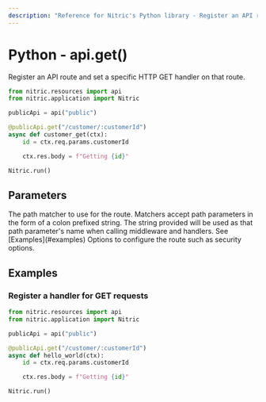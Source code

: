 ```yaml
---
description: "Reference for Nitric's Python library - Register an API route and set a specific HTTP GET handler on that route."
---
```


# Python - api.get()

Register an API route and set a specific HTTP GET handler on that route.

```python
from nitric.resources import api
from nitric.application import Nitric

publicApi = api("public")

@publicApi.get("/customer/:customerId")
async def customer_get(ctx):
    id = ctx.req.params.customerId

    ctx.res.body = f"Getting {id}"

Nitric.run()
```

## Parameters

<Properties>
  <Property name="match" required type="string">
    The path matcher to use for the route. Matchers accept path parameters in
    the form of a colon prefixed string. The string provided will be used as
    that path parameter's name when calling middleware and handlers. See
    [Examples](#examples)
  </Property>
  <Property name="options" required type="MethodOptions">
    Options to configure the route such as security options.
  </Property>
</Properties>

## Examples

### Register a handler for GET requests

```python
from nitric.resources import api
from nitric.application import Nitric

publicApi = api("public")

@publicApi.get("/customer/:customerId")
async def hello_world(ctx):
    id = ctx.req.params.customerId

    ctx.res.body = f"Getting {id}"

Nitric.run()
```
